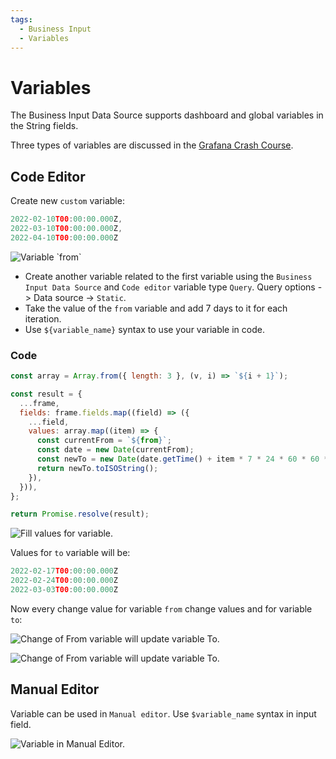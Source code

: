 ```yaml
---
tags:
  - Business Input
  - Variables
---
```



# Variables

The Business Input Data Source supports dashboard and global variables in the String fields.

Three types of variables are discussed in the [Grafana Crash Course](/grafana/variables).

## Code Editor

Create new `custom` variable:

```js
2022-02-10T00:00:00.000Z,
2022-03-10T00:00:00.000Z,
2022-04-10T00:00:00.000Z
```

<Image
  title="Variable `from`"
  src="/img/plugins/business-input/1st-variable.png"
/>

- Create another variable related to the first variable using the `Business Input Data Source` and `Code editor` variable type `Query`. Query options -> Data source -> `Static`.
- Take the value of the `from` variable and add 7 days to it for each iteration.
- Use `${variable_name}` syntax to use your variable in code.

### Code

```js
const array = Array.from({ length: 3 }, (v, i) => `${i + 1}`);

const result = {
  ...frame,
  fields: frame.fields.map((field) => ({
    ...field,
    values: array.map((item) => {
      const currentFrom = `${from}`;
      const date = new Date(currentFrom);
      const newTo = new Date(date.getTime() + item * 7 * 24 * 60 * 60 * 1000);
      return newTo.toISOString();
    }),
  })),
};

return Promise.resolve(result);
```

<Image
  title="Fill values for variable."
  src="/img/plugins/business-input/2nd-variable.png"
/>

Values for `to` variable will be:

```js
2022-02-17T00:00:00.000Z
2022-02-24T00:00:00.000Z
2022-03-03T00:00:00.000Z
```

Now every change value for variable `from` change values and for variable `to`:

<Image
  title="Change of From variable will update variable To."
  src="/img/plugins/business-input/variable-reference.png"
/>

<Image
  title="Change of From variable will update variable To."
  src="/img/plugins/business-input/variable-reference-2.png"
/>

## Manual Editor

Variable can be used in `Manual editor`. Use `$variable_name` syntax in input field.

<Image
  title="Variable in Manual Editor."
  src="/img/plugins/business-input/manual-editor-variable.png"
/>
